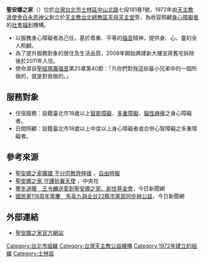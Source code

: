 '''聖安娜之家'''（{{lang-en|St. Anne's Home}}）位於[[台灣|台灣]][[台北市|台北市]][[士林區|士林區]][[中山北路_(臺北市)|中山北路]]七段181巷1號，1972年由[[天主教|天主教]][[遣使會|遣使會]][[白永恩|白永恩]][[神父|神父]]創立於[[天主教台北總教區|天主教台北總教區]][[天母天主堂|天母天主堂]]旁，為收容照顧[[身心障礙者|身心障礙者]]的[[社會福利|社會福利]]機構。
* 以服務身心障礙者為己任，基於尊重、平等的[[福音|福音]]精神，提供身、心、靈的全人照顧。
* 為了提升服務對象的居住及生活品質，2008年開始興建新大樓並將舊宅拆除後於2011年入住。
* 使命源自[[聖經|聖經]][[瑪竇福音|瑪竇福音]]第25章第40節：「凡你們對我這些最小兄弟中的一個所做的，就是對我做的。」

==服務對象==
*住宿服務：設籍臺北市18歲以上[[智能障礙|智能障礙]]、[[多重障礙|多重障礙]]、[[腦性麻痺|腦性麻痺]]之身心障礙者。
*日間照顧：設籍臺北市18歲以上中度以上身心障礙者或合併心智障礙之多重障礙者。

==參考來源==
{{refbegin}}
*[http://www.libertytimes.com.tw/2008/new/feb/24/today-taipei2.htm 聖安娜之家擴建 不分宗教齊伸援] {{Wayback|url=http://www.libertytimes.com.tw/2008/new/feb/24/today-taipei2.htm |date=20080301175702 }}，[[自由時報|自由時報]]
*[http://cnavideo.cna.com.tw/Project/TOPIC/Video-1/004315559?v=xBmS5%2B%2FcSIKNWgFquUwioA%3D%3D 聖安娜之家 守護折翼天使] {{Wayback|url=http://cnavideo.cna.com.tw/Project/TOPIC/Video-1/004315559?v=xBmS5%2B%2FcSIKNWgFquUwioA%3D%3D |date=20190610114035 }}，中央社
*[https://web.archive.org/web/20150717035456/http://news.cts.com.tw/nownews/general/201012/201012080626800.html 寒冬送暖　王令麟送愛到聖安娜之家、創世基金會]，今日新聞網
*[http://www.nownews.com/2012/11/24/10844-2876099.htm 國民黨118周年黨慶　馬英九與全台22縣市黨部同步辦公益]，今日新聞網
{{refend}}

==外部連結==
*[http://www.stanneshome.org.tw/ 聖安娜之家官方網站] {{Wayback|url=http://www.stanneshome.org.tw/ |date=20201130195002 }}

[[Category:台北市組織|Category:台北市組織]]
[[Category:台灣天主教公益機構|Category:台灣天主教公益機構]]
[[Category:1972年建立的組織|Category:1972年建立的組織]]
[[Category:士林區|Category:士林區]]